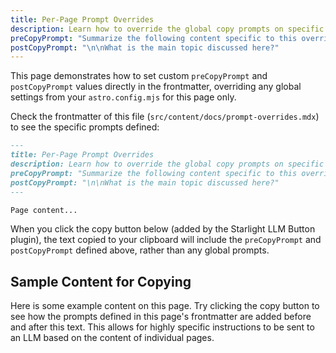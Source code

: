 ```yaml
---
title: Per-Page Prompt Overrides
description: Learn how to override the global copy prompts on specific pages.
preCopyPrompt: "Summarize the following content specific to this override page:\n\n"
postCopyPrompt: "\n\nWhat is the main topic discussed here?"
---
```


This page demonstrates how to set custom `preCopyPrompt` and `postCopyPrompt` values directly in the frontmatter, overriding any global settings from your `astro.config.mjs` for this page only.

Check the frontmatter of this file (`src/content/docs/prompt-overrides.mdx`) to see the specific prompts defined:

```md title="src/content/docs/prompt-overrides.mdx" {4-5}
---
title: Per-Page Prompt Overrides
description: Learn how to override the global copy prompts on specific pages.
preCopyPrompt: "Summarize the following content specific to this override page:\n\n"
postCopyPrompt: "\n\nWhat is the main topic discussed here?"
---

Page content...
```

When you click the copy button below (added by the Starlight LLM Button plugin), the text copied to your clipboard will include the `preCopyPrompt` and `postCopyPrompt` defined above, rather than any global prompts.

## Sample Content for Copying

Here is some example content on this page. Try clicking the copy button to see how the prompts defined in this page's frontmatter are added before and after this text. This allows for highly specific instructions to be sent to an LLM based on the content of individual pages. 
